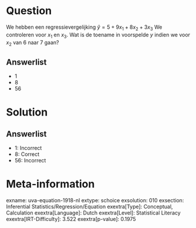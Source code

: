 Question
========

We hebben een regressievergelijking $\hat{y} = 5 + 9x_{1} +
8x_{2} + 3x_{3}$ We controleren voor *x*~1~ en *x*~3~. Wat is de
toename in voorspelde *y* indien we voor *x*~2~ van 6 naar 7 gaan?

Answerlist
----------

* 1
* 8
* 56

Solution
========

Answerlist
----------

* 1: Incorrect
* 8: Correct
* 56: Incorrect

Meta-information
================
exname: uva-equation-1918-nl
extype: schoice
exsolution: 010
exsection: Inferential Statistics/Regression/Equation
exextra[Type]: Conceptual, Calculation
exextra[Language]: Dutch
exextra[Level]: Statistical Literacy
exextra[IRT-Difficulty]: 3.522
exextra[p-value]: 0.1975
